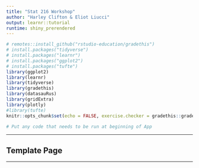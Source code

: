 ```yaml
---
title: "Stat 216 Workshop"
author: "Harley Clifton & Eliot Liucci"
output: learnr::tutorial
runtime: shiny_prerendered
---
```


```r
# remotes::install_github("rstudio-education/gradethis")
# install.packages("tidyverse")
# install.packages("learnr")
# install.packages("ggplot2")
# install.packages("tufte")
library(ggplot2)
library(learnr)
library(tidyverse)
library(gradethis)
library(datasauRus)
library(gridExtra)
library(plotly)
#library(tufte)
knitr::opts_chunk$set(echo = FALSE, exercise.checker = gradethis::grade_learnr)

# Put any code that needs to be run at beginning of App

```



------------

## Template Page

--------------